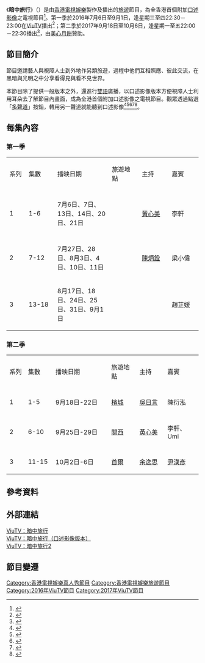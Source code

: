 {{電視節目資訊框
| 名稱         = 暗中旅行
| 原名         = {{lang|en|Travel in Darkness}}
| 別名         = 
| 圖片         = Travel in Darkness ViuTV.jpg
| 圖說         = 
| 類型         = [[旅遊|旅遊]]、[[真人騷|真人騷]]
| 原創         = 
| 發展         = 
| 導演         = 
| 主持         = [[黃心美|黃心美]]（第一及第二季）<br>[[陳炳銓|陳炳銓]]、{{tsl|yue|朱汶欣}}（第一季）<br>[[吳日言|吳日言]]、[[余逸思|余逸思]]（第二季）
| 旁白         = [[劉思敏|劉思敏]]（第一及第二季）<br>[[余逸思|余逸思]]、[[尹漢彥|尹漢彥]]（第二季）<br>口述影像員：<br>[[彭晴|彭　晴]]（第一季）<br>[[梁嘉賢|梁嘉賢]]（第二季）
| 主題曲       = 
| 片頭曲       = 
| 片尾曲       = 
| 作曲         = 
| 國家         = {{HKG}}
| 語言         = [[粵語|粵語]]、外景當地語言
| 季數         = 2
| 集數         = 第一季：18<br>第二季：15
| 監製         = [[杜錦華|杜錦華]]
| 編導         = 
| 編審         = [[羅永就|羅永就]]、[[甘保羅|甘保羅]]
| 剪輯         = 
| 外景         = {{HKG}}<br>'''第一季：'''<br>{{TWN}}<br>{{VIE}}<br>{{THA}}<br>'''第二季：'''<br>{{MAS}}<br>{{JPN}}<br>{{KOR}}
| 製作公司     = [[香港電視娛樂|香港電視娛樂]]
| 每集長       = 30分鐘（連廣告）
| 電視台       = [[ViuTV|ViuTV]]
| 視頻制式     = [[高清電視|高清電視]] [[1080i|1080i]]
| 音頻制式     = 
| 首播國家     = {{HKG}}
| 首播地區     = 
| 開始         = '''第一季：'''2016年7月6日－9月1日<br>'''第二季：'''2017年9月18日
| 結束         = 10月6日
| 播出時間     = '''第一季：'''逢星期三至四 22:30－23:00<br>'''第二季：'''逢星期一至五 22:00－22:30
| 晚於         = 
| 早於         = 
| 相關劇集     = 
| 官方網站     = http://viu.tv/encore/travel-in-darkness
| imdb_id      = 
| tv_com_id    = 
}}

《'''暗中旅行'''》（{{lang-en|'''''Travel in Darkness'''''}}）是由[[香港電視娛樂|香港電視娛樂]]製作及播出的[[旅遊|旅遊]]節目，為全香港首個附加[[口述影像|口述影像]]之電視節目<ref>{{Cite web |url=http://www.hksb.org.hk/tc/newsDetail/1313980/%E5%85%A8%E6%B8%AF%E9%A6%96%E5%80%8B%E9%99%84%E5%8A%A0%E5%8F%A3%E8%BF%B0%E5%BD%B1%E5%83%8F%E4%B9%8B%E9%9B%BB%E8%A6%96%E7%AF%80%E7%9B%AEViuTV%E6%9A%97%E4%B8%AD%E6%97%85%E8%A1%8C/ |title=全港首個附加口述影像之電視節目經已隆重推出 |accessdate=2016-07-17 |archive-date=2016-08-29 |archive-url=https://web.archive.org/web/20160829031000/http://www.hksb.org.hk/tc/newsDetail/1313980/%E5%85%A8%E6%B8%AF%E9%A6%96%E5%80%8B%E9%99%84%E5%8A%A0%E5%8F%A3%E8%BF%B0%E5%BD%B1%E5%83%8F%E4%B9%8B%E9%9B%BB%E8%A6%96%E7%AF%80%E7%9B%AEViuTV%E6%9A%97%E4%B8%AD%E6%97%85%E8%A1%8C/ |dead-url=no }}</ref>。第一季於2016年7月6日至9月1日，逢星期三至四22:30－23:00在[[ViuTV|ViuTV]]播出<ref>{{Cite web |url=https://static.viu.tv/e7ab822880dd3899fc66a5579d21877c.pdf |title=ViuTV Program Highlights - 暗中旅行 |access-date=2016-07-06 |archive-url=https://web.archive.org/web/20160811123121/https://static.viu.tv/e7ab822880dd3899fc66a5579d21877c.pdf |archive-date=2016-08-11 |dead-url=yes }}</ref>；第二季於2017年9月18日至10月6日，逢星期一至五22:00－22:30播出<ref>{{Cite web |url=https://static.viu.tv/Wv_MEBWT9PVPzYv6.pdf |title=ViuTV Program Highlights - 暗中旅行2 |accessdate=2017-07-30 |archive-date=2017-07-30 |archive-url=https://web.archive.org/web/20170730112159/https://static.viu.tv/Wv_MEBWT9PVPzYv6.pdf |dead-url=no }}</ref>，由[[美心食品|美心月餅]]贊助。

==節目簡介==
節目邀請藝人與視障人士到外地作另類旅遊，過程中他們互相照應、彼此交流，在黑暗與光明之中分享看得見與看不見世界。

本節目除了提供一般版本之外，還進行[[雙語|雙語]]廣播，以口述影像版本方便視障人士利用耳朵去了解節目內畫面，成為全港首個附加口述影像之電視節目。觀眾透過點選「[[多聲道|多聲道]]」按鈕，轉用另一聲道就能聽到口述影像<ref>{{Cite web |url=http://viu.tv/readtv/ling-lui-lui-ching-yue-hak-am-tung-haang-jau-jun-hon-bat-gin-dik-sai-gaai |title=【另類旅程】與黑暗同行！走進看不見的世界 |accessdate=2016-07-06 |archive-date=2016-07-13 |archive-url=https://web.archive.org/web/20160713164835/http://viu.tv/readtv/ling-lui-lui-ching-yue-hak-am-tung-haang-jau-jun-hon-bat-gin-dik-sai-gaai |dead-url=no }}</ref><ref>{{Cite web |url=http://www.hksb.org.hk/tc/newsDetail/1313980/%E5%85%A8%E6%B8%AF%E9%A6%96%E5%80%8B%E9%99%84%E5%8A%A0%E5%8F%A3%E8%BF%B0%E5%BD%B1%E5%83%8F%E4%B9%8B%E9%9B%BB%E8%A6%96%E7%AF%80%E7%9B%AEViuTV%E6%9A%97%E4%B8%AD%E6%97%85%E8%A1%8C/ |title=全港首個附加口述影像之電視節目 - ViuTV《暗中旅行》 |accessdate=2016-07-17 |archive-date=2016-08-29 |archive-url=https://web.archive.org/web/20160829031000/http://www.hksb.org.hk/tc/newsDetail/1313980/%E5%85%A8%E6%B8%AF%E9%A6%96%E5%80%8B%E9%99%84%E5%8A%A0%E5%8F%A3%E8%BF%B0%E5%BD%B1%E5%83%8F%E4%B9%8B%E9%9B%BB%E8%A6%96%E7%AF%80%E7%9B%AEViuTV%E6%9A%97%E4%B8%AD%E6%97%85%E8%A1%8C/ |dead-url=no }}</ref><ref>{{Cite web |url=http://hk.apple.nextmedia.com/entertainment/art/20160702/19678100 |title=黃心美為ViuTV台灣爆喊 |accessdate=2016-08-09 |archive-date=2016-08-20 |archive-url=https://web.archive.org/web/20160820201539/http://hk.apple.nextmedia.com/entertainment/art/20160702/19678100 |dead-url=no }}</ref><ref>{{Cite web |url=http://hk.on.cc/hk/bkn/cnt/entertainment/20170904/bkn-20170904013127280-0904_00862_001.html |title=黃心美做電燈膽　帶視障人士暗中旅行 |accessdate=2017-09-24 |archive-date=2017-09-24 |archive-url=https://web.archive.org/web/20170924135946/http://hk.on.cc/hk/bkn/cnt/entertainment/20170904/bkn-20170904013127280-0904_00862_001.html |dead-url=no }}</ref><ref>{{Cite web |url=http://hkm.appledaily.com/detail.php?guid=56027007&category_guid=6996647&category=instant&issue=20161210 |title=看不見的愛情故事 李軒的婚前協奏曲 |accessdate=2017-09-24 |archive-date=2017-09-24 |archive-url=https://web.archive.org/web/20170924140332/http://hkm.appledaily.com/detail.php?guid=56027007&category_guid=6996647&category=instant&issue=20161210 |dead-url=no }}</ref>。

== 每集內容 ==

===第一季===
{| class="wikitable" style="font-size:14px"
|- style="background:cornflowerblue; color:white" align=center
|style="width:2%"|系列||style="width:3%"|集數 ||style="width:10%"|播映日期||style="width:5%"|旅遊地點||style="width:5%"|主持||style="width:5%"|嘉賓
|-
|-align=center
| 1 
| 1-6 || 7月6日、7日、13日、14日、20日、21日 
| {{TWN}}
| [[黃心美|黃心美]] || 李軒
|-
|-align=center
| 2 
| 7-12 || 7月27日、28日、8月3日、4日、10日、11日
| {{VIE}}
| [[陳炳銓|陳炳銓]] || 梁小偉
|-align=center
| 3 
| 13-18 || 8月17日、18日、24日、25日、31日、9月1日
| {{THA}}
| {{tsl|yue|朱汶欣}} || 趙芷媛
|}

===第二季===
{| class="wikitable" style="font-size:14px"
|- style="background:cornflowerblue; color:white" align=center
|style="width:2%"|系列||style="width:3%"|集數 ||style="width:10%"|播映日期||style="width:5%"|旅遊地點||style="width:5%"|主持||style="width:5%"|嘉賓
|-
|-align=center
| 1
| 1-5 || 9月18日-22日
| {{MAS}}[[檳城|檳城]]
| [[吳日言|吳日言]] || 陳衍泓
|-
|-align=center
| 2
| 6-10 || 9月25日-29日 
| {{JPN}}[[近畿地方|關西]]
| [[黃心美|黃心美]] || 李軒、Umi
|-
|-align=center
| 3
| 11-15 || 10月2日-6日
| {{KOR}}[[首爾|首爾]]
| [[余逸思|余逸思]] || [[尹漢彥|尹漢彥]]
|}

== 參考資料 ==
{{reflist}}

== 外部連結 ==
[http://viu.tv/encore/travel-in-darkness ViuTV：暗中旅行] {{Wayback|url=http://viu.tv/encore/travel-in-darkness |date=20160710140539 }}<br>
[http://viu.tv/encore/travel-in-darkness-audio-description ViuTV：暗中旅行（口述影像版本）] {{Wayback|url=http://viu.tv/encore/travel-in-darkness-audio-description |date=20160710160740 }}<br>
[http://viu.tv/encore/travel-in-darkness-2 ViuTV：暗中旅行2] {{Wayback|url=http://viu.tv/encore/travel-in-darkness-2 |date=20170921145103 }}

== 節目變遷 ==
{{電視節目的變遷
|電視台={{HKG}} [[ViuTV|ViuTV]]
|播放檔次= 星期三至四 22:30－23:00
|節目名稱= [[暗中旅行|暗中旅行]]<br>（2016年7月6日－9月1日）
|上一節目= [[歐遊全細界|歐遊全細界]]<br>（2016年5月18日－6月30日）
|下一節目= [[阿美利堅無肉飯堂|阿美利堅無肉飯堂]]<br>（2016年9月7日－10月6日）
}}
{{電視節目的變遷
|電視台={{HKG}} [[ViuTV|ViuTV]]
|播放檔次= 星期一至五 22:00－22:30
|節目名稱= 暗中旅行2<br>（2017年9月18日－10月6日）
|上一節目= [[神一般的隊友|神一般的隊友]]<br>（2017年8月28日－9月15日）
|下一節目= [[入住請敲門|入住請敲門]]<br>（2017年10月9日－10月20日）
}}
{{2016年ViuTV實況娛樂}}
{{2017年ViuTV實況娛樂}}
[[Category:香港電視娛樂真人秀節目|Category:香港電視娛樂真人秀節目]]
[[Category:香港電視娛樂旅遊節目|Category:香港電視娛樂旅遊節目]]
[[Category:2016年ViuTV節目|Category:2016年ViuTV節目]]
[[Category:2017年ViuTV節目|Category:2017年ViuTV節目]]